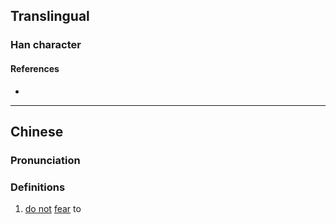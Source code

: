 {{character info}}
==Translingual==

===Han character===
{{Han char|rn=9|rad=人|as=11|sn=13|four=|canj=OYCB|ids=⿰亻啇}}

====References====
* {{Han ref|kx=0115.150|hdz=10214.090|uh=3480|ud=13440}}

----

==Chinese==
{{zh-forms}}

===Pronunciation===
{{zh-pron
|m=zhāi,zhǎ
|c=cim4,cip3,zak6
|mc=
|oc=
|ma=
|cat=v
}}

===Definitions===
{{zh-hanzi}}

# [[do not]] [[fear]] to